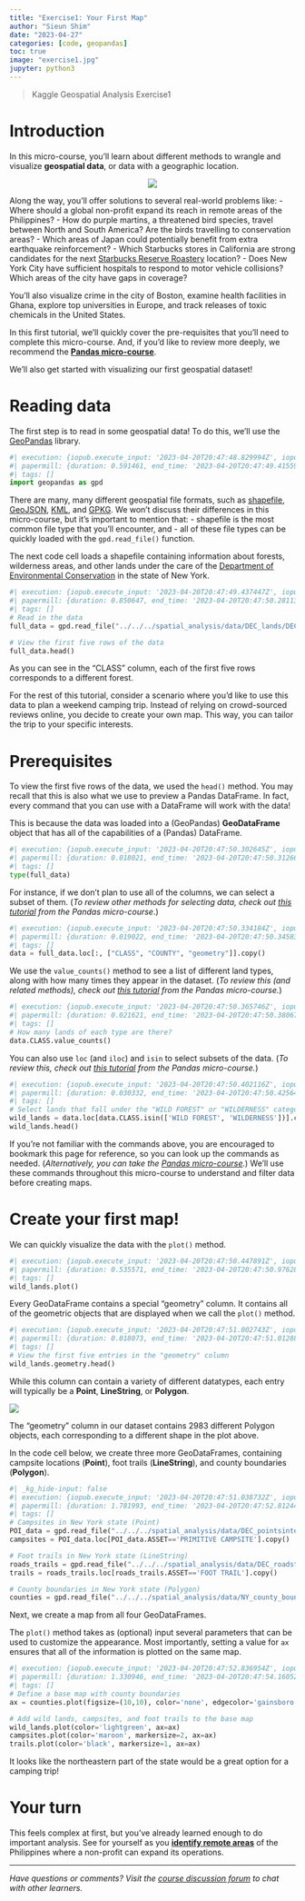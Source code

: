 ```yaml
---
title: "Exercise1: Your First Map"
author: "Sieun Shim"
date: "2023-04-27"
categories: [code, geopandas]
toc: true
image: "exercise1.jpg"
jupyter: python3
---
```


> Kaggle Geospatial Analysis Exercise1

# Introduction

In this micro-course, you'll learn about different methods to wrangle and visualize **geospatial data**, or data with a geographic location.

<center>
<img src="https://storage.googleapis.com/kaggle-media/learn/images/v6ZUGgI.png"><br/>
</center>

Along the way, you'll offer solutions to several real-world problems like:
- Where should a global non-profit expand its reach in remote areas of the Philippines?
- How do purple martins, a threatened bird species, travel between North and South America?  Are the birds travelling to conservation areas?
- Which areas of Japan could potentially benefit from extra earthquake reinforcement?
- Which Starbucks stores in California are strong candidates for the next [Starbucks Reserve Roastery](https://www.forbes.com/sites/garystern/2019/01/22/starbucks-reserve-roastery-its-spacious-and-trendy-but-why-is-starbucks-slowing-down-expansion/#6cb80d4a1bc6) location?
- Does New York City have sufficient hospitals to respond to motor vehicle collisions?  Which areas of the city have gaps in coverage?

You'll also visualize crime in the city of Boston, examine health facilities in Ghana, explore top universities in Europe, and track releases of toxic chemicals in the United States.

In this first tutorial, we'll quickly cover the pre-requisites that you'll need to complete this micro-course.  And, if you'd like to review more deeply, we recommend the **[Pandas micro-course](https://www.kaggle.com/learn/pandas)**.  

We'll also get started with visualizing our first geospatial dataset!

# Reading data

The first step is to read in some geospatial data!  To do this, we'll use the [GeoPandas](http://geopandas.org/) library.


```python
#| execution: {iopub.execute_input: '2023-04-20T20:47:48.829994Z', iopub.status.busy: '2023-04-20T20:47:48.829516Z', iopub.status.idle: '2023-04-20T20:47:49.413053Z', shell.execute_reply: '2023-04-20T20:47:49.411484Z'}
#| papermill: {duration: 0.591461, end_time: '2023-04-20T20:47:49.415595', exception: false, start_time: '2023-04-20T20:47:48.824134', status: completed}
#| tags: []
import geopandas as gpd
```

There are many, many different geospatial file formats, such as [shapefile](https://en.wikipedia.org/wiki/Shapefile), [GeoJSON](https://en.wikipedia.org/wiki/GeoJSON), [KML](https://en.wikipedia.org/wiki/Keyhole_Markup_Language), and [GPKG](https://en.wikipedia.org/wiki/GeoPackage).  We won't discuss their differences in this micro-course, but it's important to mention that:
- shapefile is the most common file type that you'll encounter, and 
- all of these file types can be quickly loaded with the `gpd.read_file()` function.

The next code cell loads a shapefile containing information about forests, wilderness areas, and other lands under the care of the [Department of Environmental Conservation](https://www.dec.ny.gov/index.html) in the state of New York.  

```python
#| execution: {iopub.execute_input: '2023-04-20T20:47:49.437447Z', iopub.status.busy: '2023-04-20T20:47:49.437015Z', iopub.status.idle: '2023-04-20T20:47:50.279297Z', shell.execute_reply: '2023-04-20T20:47:50.278516Z'}
#| papermill: {duration: 0.850647, end_time: '2023-04-20T20:47:50.281133', exception: false, start_time: '2023-04-20T20:47:49.430486', status: completed}
#| tags: []
# Read in the data
full_data = gpd.read_file("../../../spatial_analysis/data/DEC_lands/DEC_lands/DEC_lands.shp")

# View the first five rows of the data
full_data.head()
```

As you can see in the "CLASS" column, each of the first five rows corresponds to a different forest.  

For the rest of this tutorial, consider a scenario where you'd like to use this data to plan a weekend camping trip.  Instead of relying on crowd-sourced reviews online, you decide to create your own map.  This way, you can tailor the trip to your specific interests. 

# Prerequisites

To view the first five rows of the data, we used the `head()` method.  You may recall that this is also what we use to preview a Pandas DataFrame.  In fact, every command that you can use with a DataFrame will work with the data!  

This is because the data was loaded into a (GeoPandas) **GeoDataFrame** object that has all of the capabilities of a (Pandas) DataFrame.

```python
#| execution: {iopub.execute_input: '2023-04-20T20:47:50.302645Z', iopub.status.busy: '2023-04-20T20:47:50.300836Z', iopub.status.idle: '2023-04-20T20:47:50.309601Z', shell.execute_reply: '2023-04-20T20:47:50.308136Z'}
#| papermill: {duration: 0.018021, end_time: '2023-04-20T20:47:50.312661', exception: false, start_time: '2023-04-20T20:47:50.294640', status: completed}
#| tags: []
type(full_data)
```

For instance, if we don't plan to use all of the columns, we can select a subset of them.  (_To review other methods for selecting data, check out [this tutorial](https://www.kaggle.com/residentmario/indexing-selecting-assigning/) from the Pandas micro-course_.)

```python
#| execution: {iopub.execute_input: '2023-04-20T20:47:50.334184Z', iopub.status.busy: '2023-04-20T20:47:50.332979Z', iopub.status.idle: '2023-04-20T20:47:50.343660Z', shell.execute_reply: '2023-04-20T20:47:50.342612Z'}
#| papermill: {duration: 0.019022, end_time: '2023-04-20T20:47:50.345839', exception: false, start_time: '2023-04-20T20:47:50.326817', status: completed}
#| tags: []
data = full_data.loc[:, ["CLASS", "COUNTY", "geometry"]].copy()
```

We use the `value_counts()` method to see a list of different land types, along with how many times they appear in the dataset. (_To review this (and related methods), check out [this tutorial](https://www.kaggle.com/residentmario/summary-functions-and-maps) from the Pandas micro-course._)

```python
#| execution: {iopub.execute_input: '2023-04-20T20:47:50.365746Z', iopub.status.busy: '2023-04-20T20:47:50.364730Z', iopub.status.idle: '2023-04-20T20:47:50.378330Z', shell.execute_reply: '2023-04-20T20:47:50.376800Z'}
#| papermill: {duration: 0.021621, end_time: '2023-04-20T20:47:50.380672', exception: false, start_time: '2023-04-20T20:47:50.359051', status: completed}
#| tags: []
# How many lands of each type are there?
data.CLASS.value_counts()
```

You can also use `loc` (and `iloc`) and `isin` to select subsets of the data.  (_To review this, check out [this tutorial](https://www.kaggle.com/residentmario/indexing-selecting-assigning/) from the Pandas micro-course._)

```python
#| execution: {iopub.execute_input: '2023-04-20T20:47:50.402116Z', iopub.status.busy: '2023-04-20T20:47:50.401767Z', iopub.status.idle: '2023-04-20T20:47:50.423714Z', shell.execute_reply: '2023-04-20T20:47:50.422696Z'}
#| papermill: {duration: 0.030332, end_time: '2023-04-20T20:47:50.425643', exception: false, start_time: '2023-04-20T20:47:50.395311', status: completed}
#| tags: []
# Select lands that fall under the "WILD FOREST" or "WILDERNESS" category
wild_lands = data.loc[data.CLASS.isin(['WILD FOREST', 'WILDERNESS'])].copy()
wild_lands.head()
```

If you're not familiar with the commands above, you are encouraged to bookmark this page for reference, so you can look up the commands as needed.  (_Alternatively, you can take the [Pandas micro-course](https://www.kaggle.com/learn/pandas)._)  We'll use these commands throughout this micro-course to understand and filter data before creating maps.

# Create your first map!

We can quickly visualize the data with the `plot()` method.

```python
#| execution: {iopub.execute_input: '2023-04-20T20:47:50.447891Z', iopub.status.busy: '2023-04-20T20:47:50.447224Z', iopub.status.idle: '2023-04-20T20:47:50.974023Z', shell.execute_reply: '2023-04-20T20:47:50.972937Z'}
#| papermill: {duration: 0.535571, end_time: '2023-04-20T20:47:50.976283', exception: false, start_time: '2023-04-20T20:47:50.440712', status: completed}
#| tags: []
wild_lands.plot()
```

Every GeoDataFrame contains a special "geometry" column.  It contains all of the geometric objects that are displayed when we call the `plot()` method.

```python
#| execution: {iopub.execute_input: '2023-04-20T20:47:51.002743Z', iopub.status.busy: '2023-04-20T20:47:51.002347Z', iopub.status.idle: '2023-04-20T20:47:51.010733Z', shell.execute_reply: '2023-04-20T20:47:51.009684Z'}
#| papermill: {duration: 0.018073, end_time: '2023-04-20T20:47:51.012888', exception: false, start_time: '2023-04-20T20:47:50.994815', status: completed}
#| tags: []
# View the first five entries in the "geometry" column
wild_lands.geometry.head()
```

While this column can contain a variety of different datatypes, each entry will typically be a **Point**, **LineString**, or **Polygon**.

![](https://storage.googleapis.com/kaggle-media/learn/images/N1llefr.png)

The "geometry" column in our dataset contains 2983 different Polygon objects, each corresponding to a different shape in the plot above.

In the code cell below, we create three more GeoDataFrames, containing campsite locations (**Point**), foot trails (**LineString**), and county boundaries (**Polygon**).

```python
#| _kg_hide-input: false
#| execution: {iopub.execute_input: '2023-04-20T20:47:51.038732Z', iopub.status.busy: '2023-04-20T20:47:51.038133Z', iopub.status.idle: '2023-04-20T20:47:52.809911Z', shell.execute_reply: '2023-04-20T20:47:52.808621Z'}
#| papermill: {duration: 1.781993, end_time: '2023-04-20T20:47:52.812448', exception: false, start_time: '2023-04-20T20:47:51.030455', status: completed}
#| tags: []
# Campsites in New York state (Point)
POI_data = gpd.read_file("../../../spatial_analysis/data/DEC_pointsinterest/DEC_pointsinterest/Decptsofinterest.shp")
campsites = POI_data.loc[POI_data.ASSET=='PRIMITIVE CAMPSITE'].copy()

# Foot trails in New York state (LineString)
roads_trails = gpd.read_file("../../../spatial_analysis/data/DEC_roadstrails/DEC_roadstrails/Decroadstrails.shp")
trails = roads_trails.loc[roads_trails.ASSET=='FOOT TRAIL'].copy()

# County boundaries in New York state (Polygon)
counties = gpd.read_file("../../../spatial_analysis/data/NY_county_boundaries/NY_county_boundaries/NY_county_boundaries.shp")
```

Next, we create a map from all four GeoDataFrames.  

The `plot()` method takes as (optional) input several parameters that can be used to customize the appearance.  Most importantly, setting a value for `ax` ensures that all of the information is plotted on the same map.

```python
#| execution: {iopub.execute_input: '2023-04-20T20:47:52.836954Z', iopub.status.busy: '2023-04-20T20:47:52.836619Z', iopub.status.idle: '2023-04-20T20:47:54.158148Z', shell.execute_reply: '2023-04-20T20:47:54.157002Z'}
#| papermill: {duration: 1.330946, end_time: '2023-04-20T20:47:54.160524', exception: false, start_time: '2023-04-20T20:47:52.829578', status: completed}
#| tags: []
# Define a base map with county boundaries
ax = counties.plot(figsize=(10,10), color='none', edgecolor='gainsboro', zorder=3)

# Add wild lands, campsites, and foot trails to the base map
wild_lands.plot(color='lightgreen', ax=ax)
campsites.plot(color='maroon', markersize=2, ax=ax)
trails.plot(color='black', markersize=1, ax=ax)
```

It looks like the northeastern part of the state would be a great option for a camping trip!

# Your turn

This feels complex at first, but you've already learned enough to do important analysis. See for yourself as you **[identify remote areas](https://www.kaggle.com/kernels/fork/5832167)** of the Philippines where a non-profit can expand its operations.

---




*Have questions or comments? Visit the [course discussion forum](https://www.kaggle.com/learn/geospatial-analysis/discussion) to chat with other learners.*

